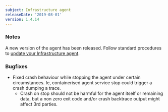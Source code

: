 ```yaml
---
subject: Infrastructure agent
releaseDate: '2019-08-01'
version: 1.4.14
---
```


### Notes

A new version of the agent has been released. Follow standard procedures to [update your Infrastructure agent](/docs/infrastructure/new-relic-infrastructure/installation/update-infrastructure-agent).

### Bugfixes

* Fixed crash behaviour while stopping the agent under certain circumstances. Ie, containerised agent service stop could trigger a crash dumping a trace.
  * Crash on stop should not be harmful for the agent itself or remaining data, but a non zero exit code and/or crash backtrace output might affect 3rd parties.

